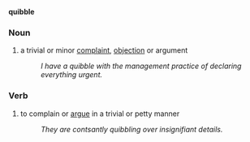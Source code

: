 '''quibble'''
===Noun===
# a trivial or minor [[complaint]], [[object]]ion or argument
#:''I have a quibble with the management practice of declaring everything urgent.''

===Verb===
# to complain or [[argue]] in a trivial or petty manner
#:''They are contsantly quibbling over insignifiant details.''